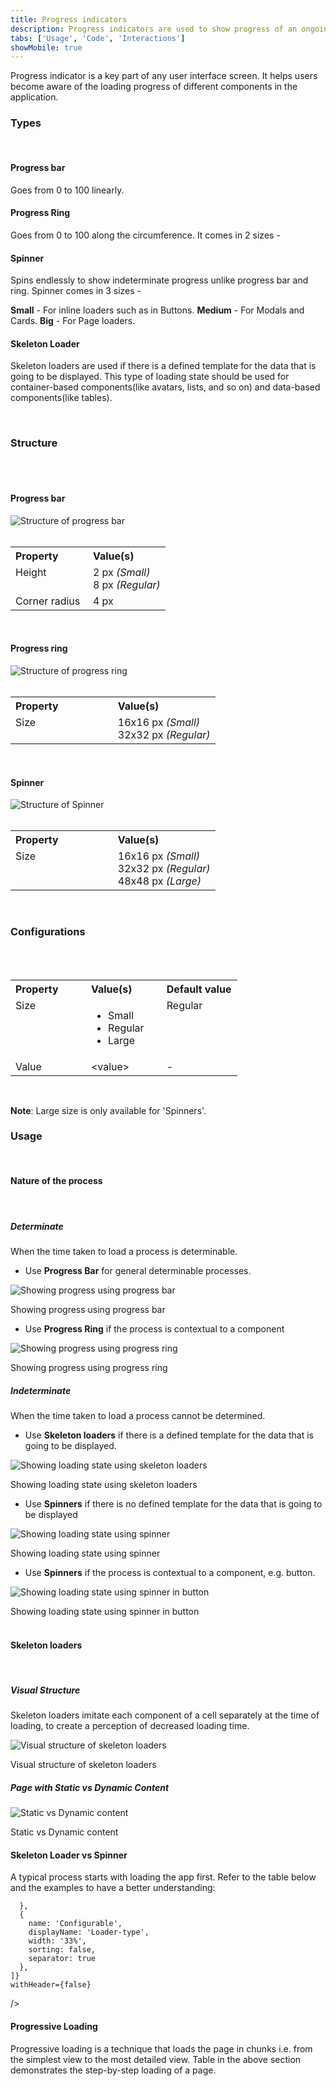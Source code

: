 ```yaml
---
title: Progress indicators
description: Progress indicators are used to show progress of an ongoing process.
tabs: ['Usage', 'Code', 'Interactions']
showMobile: true
---
```


Progress indicator is a key part of any user interface screen. It helps users become aware of the loading progress of different components in the application.

### Types

<br/>

#### Progress bar

Goes from 0 to 100 linearly.

<Preview name='components-progressbar-fifty-percent--fifty-percent'/>

#### Progress Ring

Goes from 0 to 100 along the circumference. It comes in 2 sizes -

<Preview name='components-progressring-variants-size--size'/>

#### Spinner

Spins endlessly to show indeterminate progress unlike progress bar and ring. Spinner comes in 3 sizes -

**Small** - For inline loaders such as in Buttons.
**Medium** - For Modals and Cards.
**Big** - For Page loaders.

<Preview name='components-loaders-spinner-variants-size--size'/>

#### Skeleton Loader

Skeleton loaders are used if there is a defined template for the data that is going to be displayed. This type of loading state should be used for container-based components(like avatars, lists, and so on) and data-based components(like tables).

<Preview name='components-loaders-placeholder-skeleton-loaders--skeleton-loaders'/>
<br/>

### Structure
<br/>
<br/>

#### Progress bar
![Structure of progress bar](./images/progressbar-structure.png)
<br/>
<br/>


<table style="width: 100%">
 <tbody>
   <tr>
     <th style="width:50%; text-align: left;">Property</th>
     <th style="width:50%; text-align: left;">Value(s)</th>
   </tr>
   <tr style="vertical-align: top">
      <td>Height</td>
      <td>2 px <em>(Small)</em><br/>
          8 px <em>(Regular)</em></td>
   </tr>
   <tr style="vertical-align: top">
      <td>Corner radius</td>
      <td>4 px</td>
   </tr>
 </tbody>
</table>
<br/>

#### Progress ring
![Structure of progress ring](./images/progressring-structure.png)
<br/>
<br/>


<table style="width: 100%">
 <tbody>
   <tr>
     <th style="width:50%; text-align: left;">Property</th>
     <th style="width:50%; text-align: left;">Value(s)</th>
   </tr>
   <tr style="vertical-align: top">
      <td>Size</td>
      <td>16x16 px <em>(Small)</em><br/>
          32x32 px <em>(Regular)</em></td>
   </tr>
 </tbody>
</table>
<br/>

#### Spinner
![Structure of Spinner](./images/spinner-structure.png)
<br/>
<br/>


<table style="width: 100%">
 <tbody>
   <tr>
     <th style="width:50%; text-align: left;">Property</th>
     <th style="width:50%; text-align: left;">Value(s)</th>
   </tr>
   <tr style="vertical-align: top">
      <td>Size</td>
      <td>16x16 px <em>(Small)</em><br/>
          32x32 px <em>(Regular)</em><br/>
          48x48 px <em>(Large)</em></td>
   </tr>
 </tbody>
</table>
<br/>

### Configurations
<br/>
<br/>

<table style="width: 100%">
  <tbody>
    <tr>
      <th style="width:33%; text-align: left;">Property</th>
      <th style="width:33%; text-align: left;">Value(s)</th>
      <th style="width:33%; text-align: left;">Default value</th>
    </tr>
    <tr style="vertical-align: top">
      <td>Size</td>
      <td>
          <ul>
              <li>Small</li>
              <li>Regular</li>
              <li>Large</li>
          </ul>
      </td>
      <td>Regular</td>
    </tr>
    <tr style="vertical-align: top">
      <td>Value</td>
      <td>&#60;value&#62;</td>
      <td>-</td>
    </tr>
  </tbody>
</table>
<br/>


**Note**: Large size is only available for 'Spinners'.

### Usage

<br/>

#### Nature of the process

<br/>

##### Determinate

When the time taken to load a process is determinable.

-   Use **Progress Bar** for general determinable processes.

![Showing progress using progress bar](./images/progressindicators-1.png)
<Caption> Showing progress using progress bar </Caption>


<br/>

-   Use **Progress Ring** if the process is contextual to a component

![Showing progress using progress ring](./images/progressindicators-2.png)
<Caption> Showing progress using progress ring </Caption>


<br/>

##### Indeterminate 

When the time taken to load a process cannot be determined.

-   Use **Skeleton loaders** if there is a defined template for the data that is going to be displayed.

![Showing loading state using skeleton loaders](./images/progressindicators-3.png)
<Caption> Showing loading state using skeleton loaders </Caption>


<br/>

-   Use **Spinners** if there is no defined template for the data that is going to be displayed

![Showing loading state using spinner](./images/progressindicators-4.png)
<Caption> Showing loading state using spinner </Caption>


<br/>

-   Use **Spinners** if the process is contextual to a component, e.g. button.

![Showing loading state using spinner in button](./images/progressindicators-5.png)
<Caption> Showing loading state using spinner in button </Caption>


<br/>
<br/>

#### Skeleton loaders

<br/>

##### Visual Structure

Skeleton loaders imitate each component of a cell separately at the time of loading, to create a perception of decreased loading time. 

![Visual structure of skeleton loaders](./images/progressindicators-6.png)
<Caption> Visual structure of skeleton loaders </Caption>


<br/>

##### Page with Static vs Dynamic Content

![Static vs Dynamic content](./images/progressindicators-7.png)
<Caption> Static vs Dynamic content </Caption>

<br/>

#### Skeleton Loader vs Spinner

A typical process starts with loading the app first. Refer to the table below and  the examples to have a better understanding:

<Card shadow='none'>
  <Table
    showMenu={false}
    separator={true}
    data={[
      {
        Property: 'Loading the app',
        Value: 'Unpredictable',
        Configurable: 'Spinner',
      },
      {
        Property: 'Loading page template',
        Value: 'Predictable',
        Configurable: 'Skeleton',
      },
      {
        Property: 'Making API Calls',
        Value: 'Data can be empty',
        Configurable: 'Spinner',
      },
      {
        Property: 'Making API Calls',
        Value: 'Data will always be present',
        Configurable: 'Skeleton',
      },
      {
        Property: 'Searching',
        Value: 'Data can be empty',
        Configurable: 'Spinner',
      },
      {
        Property: 'Changing page',
        Value: 'Data will always be present',
        Configurable: 'Skeleton',
      },
    ]}
    schema={[
      {
        name: 'Property',
        displayName: 'State',
        width: '33%',
        sorting: false,
        separator: true,
      },
      {
        name: 'Value',
        displayName: 'Content-type',
        width: '33%',
        sorting: false,
        separator: true
        
      },
      {
        name: 'Configurable',
        displayName: 'Loader-type',
        width: '33%',
        sorting: false,
        separator: true
      },
    ]}
    withHeader={false}
  />
</Card>
<br/>

#### Progressive Loading

Progressive loading is a technique that loads the page in chunks i.e. from the simplest view to the most detailed view. Table in the above section demonstrates the step-by-step loading of a page. 


